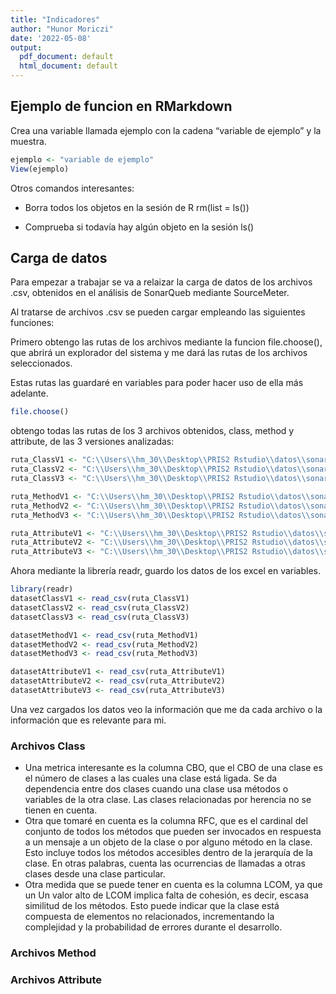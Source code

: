 ```yaml
---
title: "Indicadores"
author: "Hunor Moriczi"
date: '2022-05-08'
output:
  pdf_document: default
  html_document: default
---
```


## Ejemplo de funcion en RMarkdown

Crea una variable llamada ejemplo con la cadena "variable de ejemplo" y la muestra.

```r
ejemplo <- "variable de ejemplo"
View(ejemplo)
```

Otros comandos interesantes:

-   Borra todos los objetos en la sesión de R rm(list = ls())

-   Comprueba si todavía hay algún objeto en la sesión ls()

## Carga de datos

Para empezar a trabajar se va a relaizar la carga de datos de los archivos .csv, obtenidos en el análisis de SonarQueb mediante SourceMeter.

Al tratarse de archivos .csv se pueden cargar empleando las siguientes funciones:

Primero obtengo las rutas de los archivos mediante la funcion file.choose(), que abrirá un explorador del sistema y me dará las rutas de los archivos seleccionados.

Estas rutas las guardaré en variables para poder hacer uso de ella más adelante.

```r
file.choose()
```

obtengo todas las rutas de los 3 archivos obtenidos, class, method y attribute, de las 3 versiones analizadas:

```r
ruta_ClassV1 <- "C:\\Users\\hm_30\\Desktop\\PRIS2 Rstudio\\datos\\sonarqube-8.9.7.52159\\SonarQube_Hunor-Class-V1.csv"
ruta_ClassV2 <- "C:\\Users\\hm_30\\Desktop\\PRIS2 Rstudio\\datos\\sonarqube-9.2.4.50792\\SonarQube_Hunor-Class-V2.csv"
ruta_ClassV3 <- "C:\\Users\\hm_30\\Desktop\\PRIS2 Rstudio\\datos\\sonarqube-9.3.0.51899\\SonarQube_Hunor-Class-V3.csv"

ruta_MethodV1 <- "C:\\Users\\hm_30\\Desktop\\PRIS2 Rstudio\\datos\\sonarqube-8.9.7.52159\\SonarQube_Hunor-Method-V1.csv"
ruta_MethodV2 <- "C:\\Users\\hm_30\\Desktop\\PRIS2 Rstudio\\datos\\sonarqube-9.2.4.50792\\SonarQube_Hunor-Method-V2.csv"
ruta_MethodV3 <- "C:\\Users\\hm_30\\Desktop\\PRIS2 Rstudio\\datos\\sonarqube-9.3.0.51899\\SonarQube_Hunor-Method-V3.csv"

ruta_AttributeV1 <- "C:\\Users\\hm_30\\Desktop\\PRIS2 Rstudio\\datos\\sonarqube-8.9.7.52159\\SonarQube_Hunor-Attribute-V1.csv"
ruta_AttributeV2 <- "C:\\Users\\hm_30\\Desktop\\PRIS2 Rstudio\\datos\\sonarqube-9.2.4.50792\\SonarQube_Hunor-Attribute-V2.csv"
ruta_AttributeV3 <- "C:\\Users\\hm_30\\Desktop\\PRIS2 Rstudio\\datos\\sonarqube-9.3.0.51899\\SonarQube_Hunor-Attribute-V3.csv"

```

Ahora mediante la librería readr, guardo los datos de los excel en variables.

```r
library(readr)
datasetClassV1 <- read_csv(ruta_ClassV1)
datasetClassV2 <- read_csv(ruta_ClassV2)
datasetClassV3 <- read_csv(ruta_ClassV3)

datasetMethodV1 <- read_csv(ruta_MethodV1)
datasetMethodV2 <- read_csv(ruta_MethodV2)
datasetMethodV3 <- read_csv(ruta_MethodV3)

datasetAttributeV1 <- read_csv(ruta_AttributeV1)
datasetAttributeV2 <- read_csv(ruta_AttributeV2)
datasetAttributeV3 <- read_csv(ruta_AttributeV3)
```

Una vez cargados los datos veo la información que me da cada archivo o la información que es relevante para mi.

### Archivos Class

-   Una metrica interesante es la columna CBO, que el CBO de una clase es el número de clases a las cuales una clase está ligada. Se da dependencia entre dos clases cuando una clase usa métodos o variables de la otra clase. Las clases relacionadas por herencia no se tienen en cuenta.
-   Otra que tomaré en cuenta es la columna RFC, que es el cardinal del conjunto de todos los métodos que pueden ser invocados en respuesta a un mensaje a un objeto de la clase o por alguno método en la clase. Esto incluye todos los métodos accesibles dentro de la jerarquía de la clase. En otras palabras, cuenta las ocurrencias de llamadas a otras clases desde una clase particular.
-   Otra medida que se puede tener en cuenta es la columna LCOM, ya que un Un valor alto de LCOM implica falta de cohesión, es decir, escasa similitud de los métodos. Esto puede indicar que la clase está compuesta de elementos no relacionados, incrementando la complejidad y la probabilidad de errores durante el desarrollo.

### Archivos Method

### Archivos Attribute
